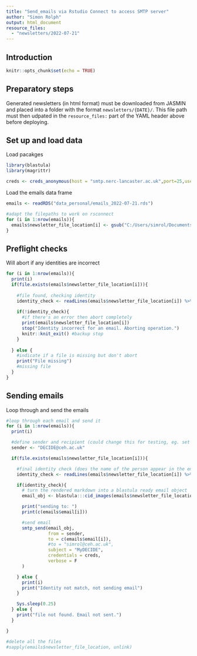 ```yaml
---
title: "Send_emails via Rstudio Connect to access SMTP server"
author: "Simon Rolph"
output: html_document
resource_files:
  - "newsletters/2022-07-21"
---
```



## Introduction



```r
knitr::opts_chunk$set(echo = TRUE)
```

## Preparatory steps

Generated newsletters (in html format) must be downloaded from JASMIN and placed into a folder with the format `newsletters/{DATE}/`. This file path must then udpated in the `resource_files:` part of the YAML header above before deploying.

## Set up and load data

Load pacakges

```r
library(blastula)
library(magrittr)

creds <- creds_anonymous(host = "smtp.nerc-lancaster.ac.uk",port=25,use_ssl = T)

```

Load the emails data frame

```r
emails <- readRDS("data_personal/emails_2022-07-21.rds")

#adapt the filepaths to work on rsconnect
for (i in 1:nrow(emails)){
  emails$newsletter_file_location[i] <- gsub("C:/Users/simrol/Documents/R/DECIDE-WP3-newsletter/","", emails$newsletter_file_location[i])
}

```

## Preflight checks

Will abort if any identities are incorrect

```r
for (i in 1:nrow(emails)){
  print(i)
  if(file.exists(emails$newsletter_file_location[i])){
    
    #file found, checking identity
    identity_check <- readLines(emails$newsletter_file_location[i]) %>% paste0(collapse="") %>% grepl(emails$name[i],.)
    
    if(!identity_check){
      #if there's an error then abort completely
      print(emails$newsletter_file_location[i])
      stop("Identity incorrect for an email. Aborting operation.")
      knitr::knit_exit() #backup stop
    }
    
  } else {
    #indicate if a file is missing but don't abort
    print("File missing")
    #missing file
  }
}

```


## Sending emails

Loop through and send the emails

```r

#loop through each email and send it
for (i in 1:nrow(emails)){
  print(i)

  #define sender and recipient (could change this for testing, eg. set the recipient to your email to generate a batch of emails for different users but then see what they look like in your own inbox without spamming real users.)
  sender <- "DECIDE@ceh.ac.uk"

  if(file.exists(emails$newsletter_file_location[i])){

    #final identity check (does the name of the person appear in the email content)
    identity_check <- readLines(emails$newsletter_file_location[i]) %>% paste0(collapse="") %>% grepl(emails$name[i],.)

    if(identity_check){
      # turn the rendered markdown into a blastula ready email object
      email_obj <- blastula:::cid_images(emails$newsletter_file_location[i])

      print("sending to: ")
      print(c(emails$email[i]))

      #send email
      smtp_send(email_obj,
                from = sender,
                to = c(emails$email[i]),
                #to = "simrol@ceh.ac.uk",
                subject = "MyDECIDE",
                credentials = creds,
                verbose = F
      )

    } else {
      print(i)
      print("Identity not match, not sending email")
    }

    Sys.sleep(0.25)
  } else {
    print("file not found. Email not sent.")
  }

}

#delete all the files
#sapply(emails$newsletter_file_location, unlink)

```